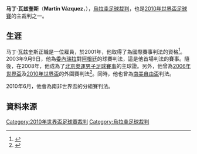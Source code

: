 '''马丁·瓦兹奎斯'''（'''Martín Vázquez'''，{{bd|1969年|1月14日|catIdx=Vázquez}}），[[烏拉圭|烏拉圭]][[球證|足球裁判]]，也是[[2010年世界盃足球賽|2010年世界盃足球賽]]的主裁判之一。

== 生涯 ==
马丁·瓦兹奎斯正職是一位雇員，於2001年，他取得了為國際賽事判法的資格<ref>{{Cite web |url=http://www.fifa.com/aboutfifa/developing/refereeing/association=uru/peoplekind=ref.html |title=FIFA list of Uruguayan referees |accessdate=2010-06-15 |archive-date=2009-07-25 |archive-url=https://web.archive.org/web/20090725062822/http://www.fifa.com/aboutfifa/developing/refereeing/association=uru/peoplekind=ref.html |dead-url=no }}</ref>。2003年9月9日，他為[[委內瑞拉國家足球隊|委內瑞拉]]對[[阿根廷國家足球隊|阿根廷]]的球賽判法，這是他首場判法的賽事。隨後，在2008年，他成為了[[2008年夏季奧林匹克運動會足球比賽|北京奧運男子足球賽事]]的主球證。另外，他曾為[[2006年世界盃外圍賽|2006年世界盃]]及[[2010年世界盃外圍賽|2010年世界盃]]的外圍賽判法<ref>{{Cite web |url=http://worldreferee.com/site/copy.php?linkID=680&linkType=referee&contextType=stats |title=List of Vazquez matches at worldreferee.com |accessdate=2010-06-15 |archive-date=2011-07-18 |archive-url=https://web.archive.org/web/20110718120023/http://worldreferee.com/site/copy.php?linkID=680&linkType=referee&contextType=stats |dead-url=no }}</ref>。同時，他也曾為[[南美自由盃|南美自由盃]]判法。

2010年6月，他會為南非世界盃的分組賽判法。

== 資料來源 ==
{{reflist}}

{{DEFAULTSORT:Vázquez, Martín}}
[[Category:2010年世界盃足球賽裁判|Category:2010年世界盃足球賽裁判]]
[[Category:烏拉圭足球裁判|Category:烏拉圭足球裁判]]